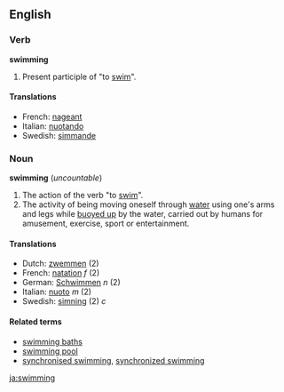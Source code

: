 ==English==
===Verb===
'''swimming'''

#Present participle of "to [[swim]]".

====Translations====
*French: [[nageant]]
*Italian: [[nuotando]]
*Swedish: [[simmande]]

===Noun===
'''swimming''' (''uncountable'')

#The action of the verb "to [[swim]]".
#The activity of being moving oneself through [[water]] using one's arms and legs while [[buoy up|buoyed up]] by the water, carried out by humans for amusement, exercise, sport or entertainment.

====Translations====
*Dutch: [[zwemmen]] (2)
*French: [[natation]] ''f'' (2)
*German: [[Schwimmen]] ''n'' (2)
*Italian: [[nuoto]] ''m'' (2)
*Swedish: [[simning]] (2) ''c''

====Related terms====
*[[swimming baths]]
*[[swimming pool]]
*[[synchronised swimming]], [[synchronized swimming]]

[[ja:swimming]]